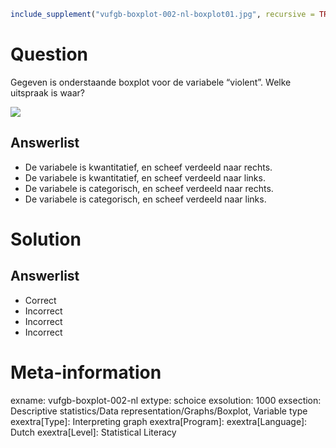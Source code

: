 ```r
include_supplement("vufgb-boxplot-002-nl-boxplot01.jpg", recursive = TRUE)
```

Question
========

Gegeven is onderstaande boxplot voor de variabele “violent”. Welke uitspraak is waar?

![](vufgb-boxplot-002-nl-boxplot01.jpg)
  
Answerlist
----------
* De variabele is kwantitatief, en scheef verdeeld naar rechts.
* De variabele is kwantitatief, en scheef verdeeld naar links.
* De variabele is categorisch, en scheef verdeeld naar rechts.
* De variabele is categorisch, en scheef verdeeld naar links.

Solution
========

Answerlist
----------
* Correct
* Incorrect
* Incorrect
* Incorrect

Meta-information
================
exname: vufgb-boxplot-002-nl
extype: schoice
exsolution: 1000
exsection: Descriptive statistics/Data representation/Graphs/Boxplot, Variable type
exextra[Type]: Interpreting graph
exextra[Program]: 
exextra[Language]: Dutch
exextra[Level]: Statistical Literacy
